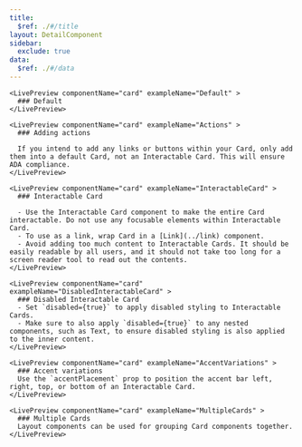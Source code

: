 ```yaml
---
title:
  $ref: ./#/title
layout: DetailComponent
sidebar:
  exclude: true
data:
  $ref: ./#/data
---
```


<LivePreviewControls>

    <LivePreview componentName="card" exampleName="Default" >
      ### Default
    </LivePreview>

    <LivePreview componentName="card" exampleName="Actions" >
      ### Adding actions

      If you intend to add any links or buttons within your Card, only add them into a default Card, not an Interactable Card. This will ensure ADA compliance.
    </LivePreview>

    <LivePreview componentName="card" exampleName="InteractableCard" >
      ### Interactable Card

      - Use the Interactable Card component to make the entire Card interactable. Do not use any focusable elements within Interactable Card.
      - To use as a link, wrap Card in a [Link](../link) component.
      - Avoid adding too much content to Interactable Cards. It should be easily readable by all users, and it should not take too long for a screen reader tool to read out the contents.
    </LivePreview>

    <LivePreview componentName="card" exampleName="DisabledInteractableCard" >
      ### Disabled Interactable Card
      - Set `disabled={true}` to apply disabled styling to Interactable Cards.
      - Make sure to also apply `disabled={true}` to any nested components, such as Text, to ensure disabled styling is also applied to the inner content.
    </LivePreview>

    <LivePreview componentName="card" exampleName="AccentVariations" >
      ### Accent variations
      Use the `accentPlacement` prop to position the accent bar left, right, top, or bottom of an Interactable Card.
    </LivePreview>

    <LivePreview componentName="card" exampleName="MultipleCards" >
      ### Multiple Cards
      Layout components can be used for grouping Card components together.
    </LivePreview>

</LivePreviewControls>
